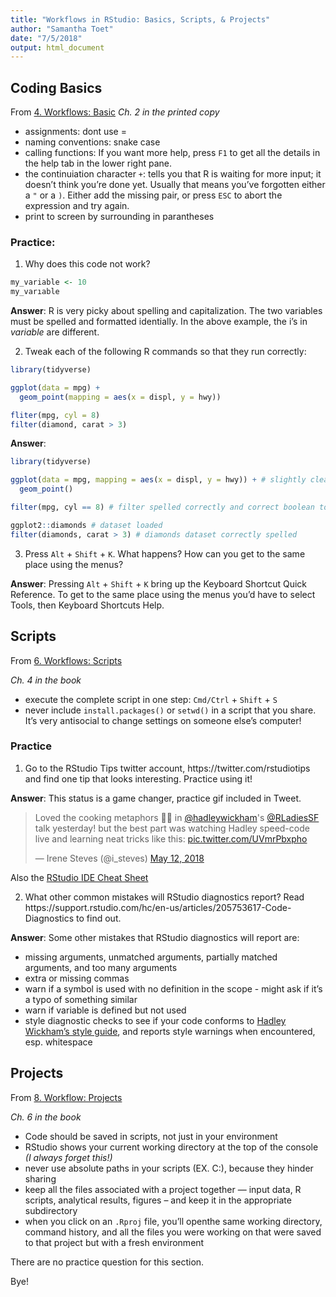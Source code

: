 ```yaml
---
title: "Workflows in RStudio: Basics, Scripts, & Projects"
author: "Samantha Toet"
date: "7/5/2018"
output: html_document
---
```



## Coding Basics

From [4. Workflows: Basic](http://r4ds.had.co.nz/workflow-basics.html)
*Ch. 2 in the printed copy*

- assignments: dont use =
- naming conventions: snake case
- calling functions: If you want more help, press `F1` to get all the details in the help tab in the lower right pane.
- the continuiation character `+`: tells you that R is waiting for more input; it doesn’t think you’re done yet. Usually that means you’ve forgotten either a `"` or a `)`. Either add the missing pair, or press `ESC` to abort the expression and try again.
- print to screen by surrounding in parantheses 

### Practice:

1. Why does this code not work?
```r
my_variable <- 10
my_varıable
```

**Answer**: R is very picky about spelling and capitalization. The two variables must be spelled and formatted identially. In the above example, the i's in *variable* are different. 

2. Tweak each of the following R commands so that they run correctly:

```r
library(tidyverse)

ggplot(data = mpg) + 
  geom_point(mapping = aes(x = displ, y = hwy))

fliter(mpg, cyl = 8)
filter(diamond, carat > 3)
```

**Answer**:
```r
library(tidyverse)

ggplot(data = mpg, mapping = aes(x = displ, y = hwy)) + # slightly cleaner
  geom_point()

filter(mpg, cyl == 8) # filter spelled correctly and correct boolean token used

ggplot2::diamonds # dataset loaded 
filter(diamonds, carat > 3) # diamonds dataset correctly spelled 
```

3. Press `Alt` + `Shift` + `K`. What happens? How can you get to the same place using the menus?

**Answer**: 
Pressing `Alt` + `Shift` + `K` bring up the Keyboard Shortcut Quick Reference. To get to the same place using the menus you'd have to select Tools, then Keyboard Shortcuts Help.  


## Scripts

From [6. Workflows: Scripts](http://r4ds.had.co.nz/workflow-scripts.html)

*Ch. 4 in the book*

- execute the complete script in one step: `Cmd/Ctrl` + `Shift` + `S`
- never include `install.packages()` or `setwd()` in a script that you share. It’s very antisocial to change settings on someone else’s computer!

### Practice

1. Go to the RStudio Tips twitter account, https://twitter.com/rstudiotips and find one tip that looks interesting. Practice using it!

**Answer**: This status is a game changer, practice gif included in Tweet.

<blockquote class="twitter-tweet" data-lang="en"><p lang="en" dir="ltr">Loved the cooking metaphors 🔪🎂 in <a href="https://twitter.com/hadleywickham?ref_src=twsrc%5Etfw">@hadleywickham</a>&#39;s <a href="https://twitter.com/RLadiesSF?ref_src=twsrc%5Etfw">@RLadiesSF</a> talk yesterday!  but the best part was watching Hadley speed-code live and learning neat tricks like this: <a href="https://t.co/UVmrPbxpho">pic.twitter.com/UVmrPbxpho</a></p>&mdash; Irene Steves (@i_steves) <a href="https://twitter.com/i_steves/status/995394452821721088?ref_src=twsrc%5Etfw">May 12, 2018</a></blockquote>
<script async src="https://platform.twitter.com/widgets.js" charset="utf-8"></script>

Also the [RStudio IDE Cheat Sheet](https://www.rstudio.com/wp-content/uploads/2016/01/rstudio-IDE-cheatsheet.pdf)

2. What other common mistakes will RStudio diagnostics report? Read https://support.rstudio.com/hc/en-us/articles/205753617-Code-Diagnostics to find out.

**Answer**: Some other mistakes that RStudio diagnostics will report are:

- missing arguments, unmatched arguments, partially matched arguments, and too many arguments
- extra or missing commas
- warn if a symbol is used with no definition in the scope - might ask if it's a typo of something similar
- warn if variable is defined but not used
- style diagnostic checks to see if your code conforms to [Hadley Wickham’s style guide](http://adv-r.had.co.nz/Style.html), and reports style warnings when encountered, esp. whitespace 


## Projects

From [8. Workflow: Projects](http://r4ds.had.co.nz/workflow-projects.html)

*Ch. 6 in the book*

- Code should be saved in scripts, not just in your environment
- RStudio shows your current working directory at the top of the console *(I always forget this!)*
- never use absolute paths in your scripts (EX. C:), because they hinder sharing
- keep all the files associated with a project together — input data, R scripts, analytical results, figures -- and keep it in the appropriate subdirectory
- when you click on an `.Rproj` file, you'll openthe same working directory, command history, and all the files you were working on that were saved to that project but with a fresh environment

There are no practice question for this section. 

Bye! 
